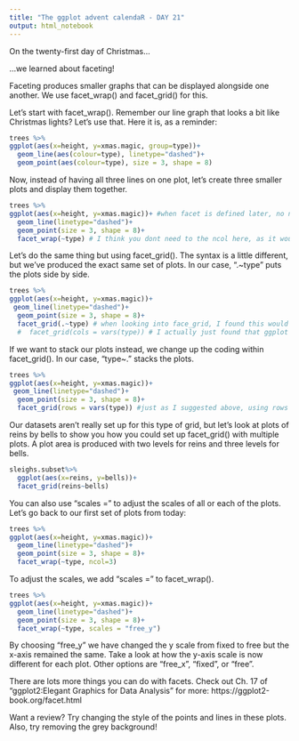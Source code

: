 ```yaml
---
title: "The ggplot advent calendaR - DAY 21"
output: html_notebook
---
```


On the twenty-first day of Christmas...

...we learned about faceting!

Faceting produces smaller graphs that can be displayed alongside one another. We use facet_wrap() and facet_grid() for this. 

Let's start with facet_wrap(). Remember our line graph that looks a bit like Christmas lights? Let's use that. Here it is, as a reminder:
```r
trees %>%
ggplot(aes(x=height, y=xmas.magic, group=type))+
  geom_line(aes(colour=type), linetype="dashed")+
  geom_point(aes(colour=type), size = 3, shape = 8)
```

Now, instead of having all three lines on one plot, let's create three smaller plots and display them together. 
```r
trees %>%
ggplot(aes(x=height, y=xmas.magic))+ #when facet is defined later, no need for groups anymore. this should make the code a bit more simple. Suggesing it for the rest of the lines
  geom_line(linetype="dashed")+
  geom_point(size = 3, shape = 8)+
  facet_wrap(~type) # I think you dont need to the ncol here, as it would just understand it from the "type" categories, which are 3. if more cats maybe setting ncols would be useful
```

Let's do the same thing but using facet_grid(). The syntax is a little different, but we've produced the exact same set of plots. In our case, ".~type" puts the plots side by side.
```r
trees %>%
ggplot(aes(x=height, y=xmas.magic))+
 geom_line(linetype="dashed")+
  geom_point(size = 3, shape = 8)+
  facet_grid(.~type) # when looking into face_grid, I found this would also be a possibility and maybe more intuitive?
  #  facet_grid(cols = vars(type)) # I actually just found that ggplot says on facet_grid" It is most useful when you have two discrete variables, and all combinations of the variables exist in the data. if you have only one variable with many levels, try facet_wrap()" so not sure if its the most adequate here. But, I guess it can be shown but maybe explained as well in the text
```

If we want to stack our plots instead, we change up the coding within facet_grid(). In our case, "type~." stacks the plots.
```r
trees %>%
ggplot(aes(x=height, y=xmas.magic))+
 geom_line(linetype="dashed")+
  geom_point(size = 3, shape = 8)+
  facet_grid(rows = vars(type)) #just as I suggested above, using rows may be more intuitive than the other syntax, but you can ignore this!
```

Our datasets aren't really set up for this type of grid, but let's look at plots of reins by bells to show you how you could set up facet_grid() with multiple plots. A plot area is produced with two levels for reins and three levels for bells.
```r
sleighs.subset%>%
  ggplot(aes(x=reins, y=bells))+
  facet_grid(reins~bells)
```

You can also use "scales =" to adjust the scales of all or each of the plots. Let's go back to our first set of plots from today:
```r
trees %>%
ggplot(aes(x=height, y=xmas.magic))+
  geom_line(linetype="dashed")+
  geom_point(size = 3, shape = 8)+
  facet_wrap(~type, ncol=3)
```

To adjust the scales, we add "scales =" to facet_wrap().
```r
trees %>%
ggplot(aes(x=height, y=xmas.magic))+
  geom_line(linetype="dashed")+
  geom_point(size = 3, shape = 8)+
  facet_wrap(~type, scales = "free_y")
```

By choosing "free_y" we have changed the y scale from fixed to free but the x-axis remained the same. Take a look at how the y-axis scale is now different for each plot. Other options are "free_x", "fixed", or "free".

There are lots more things you can do with facets. Check out Ch. 17 of "ggplot2:Elegant Graphics for Data Analysis" for more: https://ggplot2-book.org/facet.html

Want a review? Try changing the style of the points and lines in these plots. Also, try removing the grey background!
